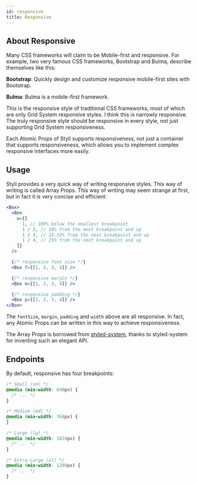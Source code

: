 ```yaml
---
id: responsive
title: Responsive
---
```


## About Responsive

Many CSS frameworks will claim to be Mobile-first and responsive. For example, two very famous CSS frameworks, Bootstrap and Bulma, describe themselves like this:

**Bootstrap**: Quickly design and customize responsive mobile-first sites with Bootstrap.

**Bulma**: Bulma is a mobile-first framework.

This is the responsive style of traditional CSS frameworks, most of which are only Grid System responsive styles. I think this is narrowly responsive. The truly responsive style should be responsive in every style, not just supporting Grid System responsiveness.

Each Atomic Props of Styli supports responsiveness, not just a container that supports responsiveness, which allows you to implement complex responsive interfaces more easily.

## Usage

Styli provides a very quick way of writing responsive styles. This way of writing is called Array Props. This way of writing may seem strange at first, but in fact it is very concise and efficient:

```jsx
<Box>
  <Box
    w={[
      1, // 100% below the smallest breakpoint
      1 / 2, // 50% from the next breakpoint and up
      1 / 3, // 33.33% from the next breakpoint and up
      1 / 4, // 25% from the next breakpoint and up
    ]}
  />

  {/* responsive font size */}
  <Box f={[1, 2, 3, 4]} />

  {/* responsive margin */}
  <Box m={[1, 2, 3, 4]} />

  {/* responsive padding */}
  <Box p={[1, 2, 3, 4]} />
</Box>
```

The `fontSize`, `margin`, `padding` and `width` above are all responsive. In fact, any Atomic Props can be written in this way to achieve responsiveness.

The Array Props is borrowed from [styled-system](https://styled-system.com/), thanks to styled-system for inventing such an elegant API.

## Endpoints

By default, responsive has four breakpoints:

```css
/* Small (sm) */
@media (min-width: 640px) {
  /* ... */
}

/* Medium (md) */
@media (min-width: 768px) {
}

/* Large (lg) */
@media (min-width: 1024px) {
  /* ... */
}

/* Extra Large (xl) */
@media (min-width: 1280px) {
  /* ... */
}
```
